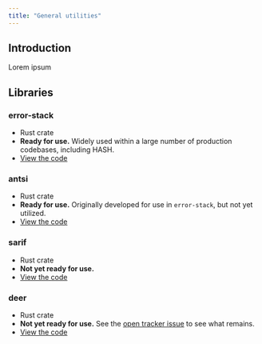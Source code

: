 ```yaml
---
title: "General utilities"
---
```


## Introduction

Lorem ipsum

## Libraries

### error-stack

- Rust crate
- **Ready for use.** Widely used within a large number of production codebases, including HASH.
- [View the code](https://github.com/hashintel/hash/tree/main/libs/error-stack)

### antsi

- Rust crate
- **Ready for use.** Originally developed for use in `error-stack`, but not yet utilized.
- [View the code](https://github.com/hashintel/hash/tree/main/libs/antsi)

### sarif

- Rust crate
- **Not yet ready for use.**
- [View the code](https://github.com/hashintel/hash/tree/main/libs/sarif)

### deer

- Rust crate
- **Not yet ready for use.** See the [open tracker issue](https://github.com/hashintel/hash/issues/1700) to see what remains.
- [View the code](https://github.com/hashintel/hash/tree/main/libs/deer)